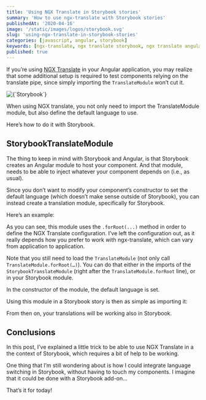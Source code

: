 ```yaml
---
title: 'Using NGX Translate in Storybook stories'
summary: 'How to use ngx-translate with Storybook stories'
publishedAt: '2020-04-16'
image: '/static/images/logos/storybook.svg'
slug: 'using-ngx-translate-in-storybook-stories'
categories: [javascript, angular, storybook]
keywords: [ngx-translate, ngx translate storybook, ngx translate angular, javascript, angular, storybook]
published: true
---
```


If you’re using [NGX Translate](https://github.com/ngx-translate/core) in your Angular application, you may realize that some additional setup is required to test components relying on the translate pipe, since simply importing the `TranslateModule` won’t cut it.

<BlogPostCenteredContent>
  <Image
    alt={`Storybook`}
    src={`/static/images/logos/storybook.svg`}
    width={256}
    height={319}
    priority
  />
</BlogPostCenteredContent>

When using NGX translate, you not only need to import the TranslateModule module, but also define the default language to use.

Here’s how to do it with Storybook.

## StorybookTranslateModule

The thing to keep in mind with Storybook and Angular, is that Storybook creates an Angular module to host your component. And that module, needs to be able to inject whatever your component depends on (i.e., as usual).

Since you don’t want to modify your component’s constructor to set the default language (which doesn’t make sense outside of Storybook), you can instead create a translation module, specifically for Storybook.

Here’s an example:

<Gist gistLink="dsebastien/20f1ca125857c7361d673f9e650dbd51" />

As you can see, this module uses the `.forRoot(...)` method in order to define the NGX Translate configuration. I’ve left the configuration out, as it really depends how you prefer to work with ngx-translate, which can vary from application to application.

Note that you still need to load the `TranslateModule` (not only call `TranslateModule.forRoot(…)`). You can do that either in the imports of the `StorybookTranslateModule` (right after the `TranslateModule.forRoot` line), or in your Storybook module.

In the constructor of the module, the default language is set.

Using this module in a Storybook story is then as simple as importing it:

<Gist gistLink="dsebastien/7fdc33a5d00741747ad7a36a7c647713" />

From then on, your translations will be working also in Storybook.

## Conclusions

In this post, I’ve explained a little trick to be able to use NGX Translate in a the context of Storybook, which requires a bit of help to be working.

One thing that I’m still wondering about is how I could integrate language switching in Storybook, without having to touch my components. I imagine that it could be done with a Storybook add-on…

That’s it for today!

<BlogPostSignature />
